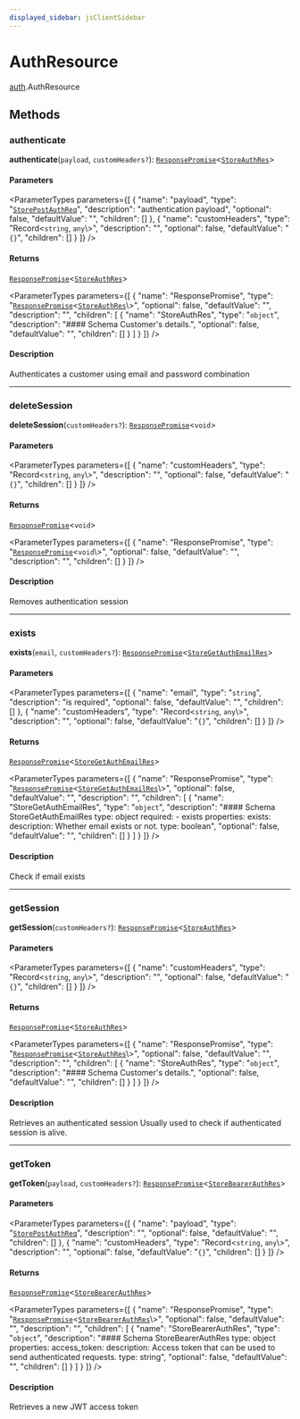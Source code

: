 ```yaml
---
displayed_sidebar: jsClientSidebar
---
```



# AuthResource

[auth](../../modules/auth.mdx).AuthResource

## Methods

### authenticate

**authenticate**(`payload`, `customHeaders?`): [`ResponsePromise`](../../swaps/modules/swaps.internal.mdx#responsepromise)<[`StoreAuthRes`](../../internal/modules/admin_discounts.internal.internal.mdx#storeauthres)\>

#### Parameters

<ParameterTypes parameters={[
  {
    "name": "payload",
    "type": "[`StorePostAuthReq`](../../internal/classes/admin_discounts.internal.internal.StorePostAuthReq.mdx)",
    "description": "authentication payload",
    "optional": false,
    "defaultValue": "",
    "children": []
  },
  {
    "name": "customHeaders",
    "type": "Record<`string`, `any`\\>",
    "description": "",
    "optional": false,
    "defaultValue": "`{}`",
    "children": []
  }
]} />

#### Returns

[`ResponsePromise`](../../swaps/modules/swaps.internal.mdx#responsepromise)<[`StoreAuthRes`](../../internal/modules/admin_discounts.internal.internal.mdx#storeauthres)\>

<ParameterTypes parameters={[
  {
    "name": "ResponsePromise",
    "type": "[`ResponsePromise`](../../swaps/modules/swaps.internal.mdx#responsepromise)<[`StoreAuthRes`](../../internal/modules/admin_discounts.internal.internal.mdx#storeauthres)\\>",
    "optional": false,
    "defaultValue": "",
    "description": "",
    "children": [
      {
        "name": "StoreAuthRes",
        "type": "`object`",
        "description": "#### Schema Customer's details.",
        "optional": false,
        "defaultValue": "",
        "children": []
      }
    ]
  }
]} />

#### Description

Authenticates a customer using email and password combination

___

### deleteSession

**deleteSession**(`customHeaders?`): [`ResponsePromise`](../../swaps/modules/swaps.internal.mdx#responsepromise)<`void`\>

#### Parameters

<ParameterTypes parameters={[
  {
    "name": "customHeaders",
    "type": "Record<`string`, `any`\\>",
    "description": "",
    "optional": false,
    "defaultValue": "`{}`",
    "children": []
  }
]} />

#### Returns

[`ResponsePromise`](../../swaps/modules/swaps.internal.mdx#responsepromise)<`void`\>

<ParameterTypes parameters={[
  {
    "name": "ResponsePromise",
    "type": "[`ResponsePromise`](../../swaps/modules/swaps.internal.mdx#responsepromise)<`void`\\>",
    "optional": false,
    "defaultValue": "",
    "description": "",
    "children": []
  }
]} />

#### Description

Removes authentication session

___

### exists

**exists**(`email`, `customHeaders?`): [`ResponsePromise`](../../swaps/modules/swaps.internal.mdx#responsepromise)<[`StoreGetAuthEmailRes`](../../internal/modules/admin_discounts.internal.internal.mdx#storegetauthemailres)\>

#### Parameters

<ParameterTypes parameters={[
  {
    "name": "email",
    "type": "`string`",
    "description": "is required",
    "optional": false,
    "defaultValue": "",
    "children": []
  },
  {
    "name": "customHeaders",
    "type": "Record<`string`, `any`\\>",
    "description": "",
    "optional": false,
    "defaultValue": "`{}`",
    "children": []
  }
]} />

#### Returns

[`ResponsePromise`](../../swaps/modules/swaps.internal.mdx#responsepromise)<[`StoreGetAuthEmailRes`](../../internal/modules/admin_discounts.internal.internal.mdx#storegetauthemailres)\>

<ParameterTypes parameters={[
  {
    "name": "ResponsePromise",
    "type": "[`ResponsePromise`](../../swaps/modules/swaps.internal.mdx#responsepromise)<[`StoreGetAuthEmailRes`](../../internal/modules/admin_discounts.internal.internal.mdx#storegetauthemailres)\\>",
    "optional": false,
    "defaultValue": "",
    "description": "",
    "children": [
      {
        "name": "StoreGetAuthEmailRes",
        "type": "`object`",
        "description": "#### Schema StoreGetAuthEmailRes type: object required: - exists properties: exists: description: Whether email exists or not. type: boolean",
        "optional": false,
        "defaultValue": "",
        "children": []
      }
    ]
  }
]} />

#### Description

Check if email exists

___

### getSession

**getSession**(`customHeaders?`): [`ResponsePromise`](../../swaps/modules/swaps.internal.mdx#responsepromise)<[`StoreAuthRes`](../../internal/modules/admin_discounts.internal.internal.mdx#storeauthres)\>

#### Parameters

<ParameterTypes parameters={[
  {
    "name": "customHeaders",
    "type": "Record<`string`, `any`\\>",
    "description": "",
    "optional": false,
    "defaultValue": "`{}`",
    "children": []
  }
]} />

#### Returns

[`ResponsePromise`](../../swaps/modules/swaps.internal.mdx#responsepromise)<[`StoreAuthRes`](../../internal/modules/admin_discounts.internal.internal.mdx#storeauthres)\>

<ParameterTypes parameters={[
  {
    "name": "ResponsePromise",
    "type": "[`ResponsePromise`](../../swaps/modules/swaps.internal.mdx#responsepromise)<[`StoreAuthRes`](../../internal/modules/admin_discounts.internal.internal.mdx#storeauthres)\\>",
    "optional": false,
    "defaultValue": "",
    "description": "",
    "children": [
      {
        "name": "StoreAuthRes",
        "type": "`object`",
        "description": "#### Schema Customer's details.",
        "optional": false,
        "defaultValue": "",
        "children": []
      }
    ]
  }
]} />

#### Description

Retrieves an authenticated session
Usually used to check if authenticated session is alive.

___

### getToken

**getToken**(`payload`, `customHeaders?`): [`ResponsePromise`](../../swaps/modules/swaps.internal.mdx#responsepromise)<[`StoreBearerAuthRes`](../../internal/modules/admin_discounts.internal.internal.mdx#storebearerauthres)\>

#### Parameters

<ParameterTypes parameters={[
  {
    "name": "payload",
    "type": "[`StorePostAuthReq`](../../internal/classes/admin_discounts.internal.internal.StorePostAuthReq.mdx)",
    "description": "",
    "optional": false,
    "defaultValue": "",
    "children": []
  },
  {
    "name": "customHeaders",
    "type": "Record<`string`, `any`\\>",
    "description": "",
    "optional": false,
    "defaultValue": "`{}`",
    "children": []
  }
]} />

#### Returns

[`ResponsePromise`](../../swaps/modules/swaps.internal.mdx#responsepromise)<[`StoreBearerAuthRes`](../../internal/modules/admin_discounts.internal.internal.mdx#storebearerauthres)\>

<ParameterTypes parameters={[
  {
    "name": "ResponsePromise",
    "type": "[`ResponsePromise`](../../swaps/modules/swaps.internal.mdx#responsepromise)<[`StoreBearerAuthRes`](../../internal/modules/admin_discounts.internal.internal.mdx#storebearerauthres)\\>",
    "optional": false,
    "defaultValue": "",
    "description": "",
    "children": [
      {
        "name": "StoreBearerAuthRes",
        "type": "`object`",
        "description": "#### Schema StoreBearerAuthRes type: object properties: access_token: description: Access token that can be used to send authenticated requests. type: string",
        "optional": false,
        "defaultValue": "",
        "children": []
      }
    ]
  }
]} />

#### Description

Retrieves a new JWT access token
